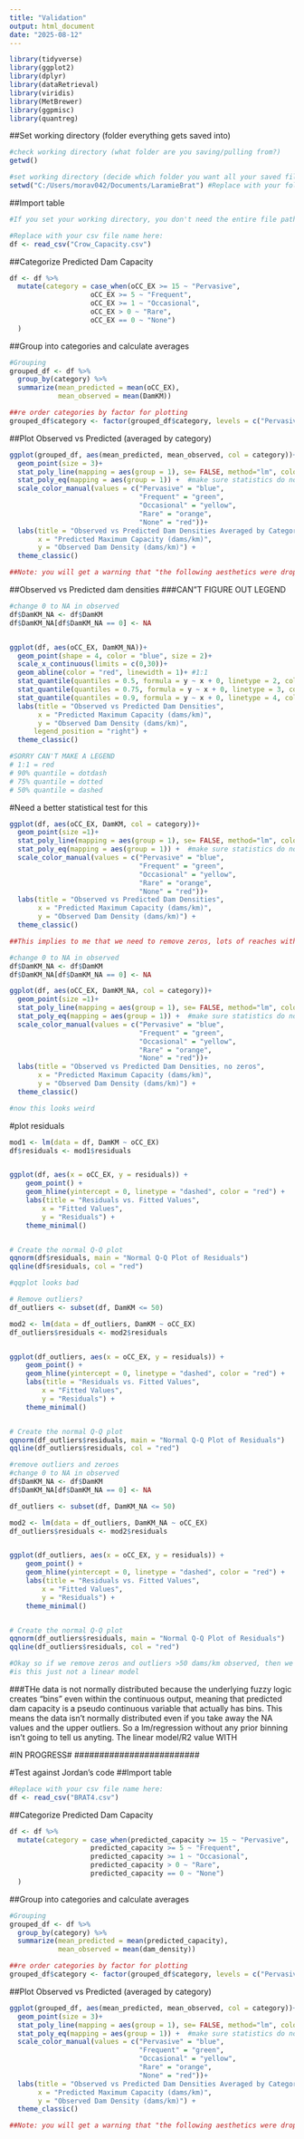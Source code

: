 ```yaml
---
title: "Validation"
output: html_document
date: "2025-08-12"
---
```


```r

library(tidyverse)
library(ggplot2)
library(dplyr)
library(dataRetrieval)
library(viridis)
library(MetBrewer)
library(ggpmisc)
library(quantreg)
```

##Set working directory (folder everything gets saved into)
```r
#check working directory (what folder are you saving/pulling from?)
getwd()

#set working directory (decide which folder you want all your saved files to live in)
setwd("C:/Users/morav042/Documents/LaramieBrat") #Replace with your folder of choice

```

##Import table
```r
#If you set your working directory, you don't need the entire file path, just the file name! If you did NOT set your wd, you need the entire file path. I recommend you always set a wd. 

#Replace with your csv file name here:
df <- read_csv("Crow_Capacity.csv")
```


##Categorize Predicted Dam Capacity
```r
df <- df %>% 
  mutate(category = case_when(oCC_EX >= 15 ~ "Pervasive",
                    oCC_EX >= 5 ~ "Frequent",
                    oCC_EX >= 1 ~ "Occasional",
                    oCC_EX > 0 ~ "Rare",
                    oCC_EX == 0 ~ "None")
  )
```

##Group into categories and calculate averages
```r
#Grouping
grouped_df <- df %>%
  group_by(category) %>%
  summarize(mean_predicted = mean(oCC_EX),
            mean_observed = mean(DamKM))

##re order categories by factor for plotting
grouped_df$category <- factor(grouped_df$category, levels = c("Pervasive", "Frequent", "Occasional", "Rare", "None"))

```

##Plot Observed vs Predicted (averaged by category)
```r
ggplot(grouped_df, aes(mean_predicted, mean_observed, col = category))+
  geom_point(size = 3)+
  stat_poly_line(mapping = aes(group = 1), se= FALSE, method="lm", color = "black") +
  stat_poly_eq(mapping = aes(group = 1)) +  #make sure statistics do not consider the color grouping, which is just for visualization
  scale_color_manual(values = c("Pervasive" = "blue",
                                "Frequent" = "green",
                                "Occasional" = "yellow",
                                "Rare" = "orange",
                                "None" = "red"))+
  labs(title = "Observed vs Predicted Dam Densities Averaged by Category",
       x = "Predicted Maximum Capacity (dams/km)",
       y = "Observed Dam Density (dams/km)") +
  theme_classic()

##Note: you will get a warning that "the following aesthetics were dropped during statistical transformation..." this is fine! I did that on purpose! 
```

##Observed vs Predicted dam densities
###CAN"T FIGURE OUT LEGEND
```r
#change 0 to NA in observed
df$DamKM_NA <- df$DamKM
df$DamKM_NA[df$DamKM_NA == 0] <- NA


ggplot(df, aes(oCC_EX, DamKM_NA))+
  geom_point(shape = 4, color = "blue", size = 2)+
  scale_x_continuous(limits = c(0,30))+
  geom_abline(color = "red", linewidth = 1)+ #1:1
  stat_quantile(quantiles = 0.5, formula = y ~ x + 0, linetype = 2, color = "black", linewidth = 1)+ #dashed
  stat_quantile(quantiles = 0.75, formula = y ~ x + 0, linetype = 3, color = "black", linewidth = 1)+ #dotted
  stat_quantile(quantiles = 0.9, formula = y ~ x + 0, linetype = 4, color = "black", linewidth = 1)+ #dotdash
  labs(title = "Observed vs Predicted Dam Densities",
       x = "Predicted Maximum Capacity (dams/km)",
       y = "Observed Dam Density (dams/km)", 
      legend_position = "right") +
  theme_classic()

#SORRY CAN'T MAKE A LEGEND
# 1:1 = red 
# 90% quantile = dotdash
# 75% quantile = dotted
# 50% quantile = dashed

```







#Need a better statistical test for this
```r
ggplot(df, aes(oCC_EX, DamKM, col = category))+
  geom_point(size =1)+
  stat_poly_line(mapping = aes(group = 1), se= FALSE, method="lm", color = "black") +
  stat_poly_eq(mapping = aes(group = 1)) +  #make sure statistics do not consider the color grouping, which is just for visualization
  scale_color_manual(values = c("Pervasive" = "blue",
                                "Frequent" = "green",
                                "Occasional" = "yellow",
                                "Rare" = "orange",
                                "None" = "red"))+
  labs(title = "Observed vs Predicted Dam Densities",
       x = "Predicted Maximum Capacity (dams/km)",
       y = "Observed Dam Density (dams/km)") +
  theme_classic()

##This implies to me that we need to remove zeros, lots of reaches with no beaver dams but not necessarily bc there CAN'T be beaver dams
```

```r
#change 0 to NA in observed
df$DamKM_NA <- df$DamKM
df$DamKM_NA[df$DamKM_NA == 0] <- NA

ggplot(df, aes(oCC_EX, DamKM_NA, col = category))+
  geom_point(size =1)+
  stat_poly_line(mapping = aes(group = 1), se= FALSE, method="lm", color = "black") +
  stat_poly_eq(mapping = aes(group = 1)) +  #make sure statistics do not consider the color grouping, which is just for visualization
  scale_color_manual(values = c("Pervasive" = "blue",
                                "Frequent" = "green",
                                "Occasional" = "yellow",
                                "Rare" = "orange",
                                "None" = "red"))+
  labs(title = "Observed vs Predicted Dam Densities, no zeros",
       x = "Predicted Maximum Capacity (dams/km)",
       y = "Observed Dam Density (dams/km)") +
  theme_classic()

#now this looks weird
```


#plot residuals
```r
mod1 <- lm(data = df, DamKM ~ oCC_EX)
df$residuals <- mod1$residuals


ggplot(df, aes(x = oCC_EX, y = residuals)) +
    geom_point() +
    geom_hline(yintercept = 0, linetype = "dashed", color = "red") +
    labs(title = "Residuals vs. Fitted Values",
        x = "Fitted Values",
        y = "Residuals") +
    theme_minimal()


# Create the normal Q-Q plot
qqnorm(df$residuals, main = "Normal Q-Q Plot of Residuals")
qqline(df$residuals, col = "red")

#qqplot looks bad
```


```r
# Remove outliers? 
df_outliers <- subset(df, DamKM <= 50)

mod2 <- lm(data = df_outliers, DamKM ~ oCC_EX)
df_outliers$residuals <- mod2$residuals


ggplot(df_outliers, aes(x = oCC_EX, y = residuals)) +
    geom_point() +
    geom_hline(yintercept = 0, linetype = "dashed", color = "red") +
    labs(title = "Residuals vs. Fitted Values",
        x = "Fitted Values",
        y = "Residuals") +
    theme_minimal()


# Create the normal Q-Q plot
qqnorm(df_outliers$residuals, main = "Normal Q-Q Plot of Residuals")
qqline(df_outliers$residuals, col = "red")

```
```r
#remove outliers and zeroes
#change 0 to NA in observed
df$DamKM_NA <- df$DamKM
df$DamKM_NA[df$DamKM_NA == 0] <- NA

df_outliers <- subset(df, DamKM_NA <= 50)

mod2 <- lm(data = df_outliers, DamKM_NA ~ oCC_EX)
df_outliers$residuals <- mod2$residuals


ggplot(df_outliers, aes(x = oCC_EX, y = residuals)) +
    geom_point() +
    geom_hline(yintercept = 0, linetype = "dashed", color = "red") +
    labs(title = "Residuals vs. Fitted Values",
        x = "Fitted Values",
        y = "Residuals") +
    theme_minimal()


# Create the normal Q-Q plot
qqnorm(df_outliers$residuals, main = "Normal Q-Q Plot of Residuals")
qqline(df_outliers$residuals, col = "red")

#Okay so if we remove zeros and outliers >50 dams/km observed, then we get a more reasonable residual plot and a slightly more reasonable qq plot but qq is not ideal. 
#is this just not a linear model
```



###THe data is not normally distributed because the underlying fuzzy logic creates "bins" even within the continuous output, meaning that predicted dam capacity is a pseudo continuous variable that actually has bins. This means the data isn't normally distributed even if you take away the NA values and the upper outliers. So a lm/regression without any prior binning isn't going to tell us anyting. The linear model/R2 value WITH 




#########################
#IN PROGRESS#
#########################



#Test against Jordan's code
##Import table
```r
#Replace with your csv file name here:
df <- read_csv("BRAT4.csv")

```

##Categorize Predicted Dam Capacity
```r
df <- df %>% 
  mutate(category = case_when(predicted_capacity >= 15 ~ "Pervasive",
                    predicted_capacity >= 5 ~ "Frequent",
                    predicted_capacity >= 1 ~ "Occasional",
                    predicted_capacity > 0 ~ "Rare",
                    predicted_capacity == 0 ~ "None")
  )
```

##Group into categories and calculate averages
```r
#Grouping
grouped_df <- df %>%
  group_by(category) %>%
  summarize(mean_predicted = mean(predicted_capacity),
            mean_observed = mean(dam_density))

##re order categories by factor for plotting
grouped_df$category <- factor(grouped_df$category, levels = c("Pervasive", "Frequent", "Occasional", "Rare", "None"))

```

##Plot Observed vs Predicted (averaged by category)
```r
ggplot(grouped_df, aes(mean_predicted, mean_observed, col = category))+
  geom_point(size = 3)+
  stat_poly_line(mapping = aes(group = 1), se= FALSE, method="lm", color = "black") +
  stat_poly_eq(mapping = aes(group = 1)) +  #make sure statistics do not consider the color grouping, which is just for visualization
  scale_color_manual(values = c("Pervasive" = "blue",
                                "Frequent" = "green",
                                "Occasional" = "yellow",
                                "Rare" = "orange",
                                "None" = "red"))+
  labs(title = "Observed vs Predicted Dam Densities Averaged by Category",
       x = "Predicted Maximum Capacity (dams/km)",
       y = "Observed Dam Density (dams/km)") +
  theme_classic()

##Note: you will get a warning that "the following aesthetics were dropped during statistical transformation..." this is fine! I did that on purpose! 
```
